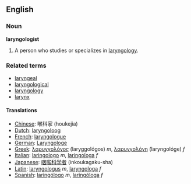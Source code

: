 ==English==

===Noun===
'''laryngologist'''

#A person who studies or specializes in [[laryngology]].

===Related terms===
*[[laryngeal]]
*[[laryngological]]
*[[laryngology]]
*[[larynx]]

====Translations====
*[[Chinese]]: 喉科家 (houkejia)
*[[Dutch]]: [[laryngoloog]]
*[[French]]: [[laryngologue]]
*[[German]]: [[Laryngologe]]
*[[Greek]]: [[λαρυγγολόγος]] (laryggológos) ''m'', [[λαρυγγολόγη]] (laryngológe) ''f''
*[[Italian]]: [[laringologo]] ''m'', [[laringologa]] ''f''
*[[Japanese]]: [[咽喉科学者]] (inkoukagaku-sha)
*[[Latin]]: [[laryngologus]] ''m'', [[laryngologa]] ''f''
*[[Spanish]]: [[laringólogo]] ''m'', [[laringóloga]] ''f''